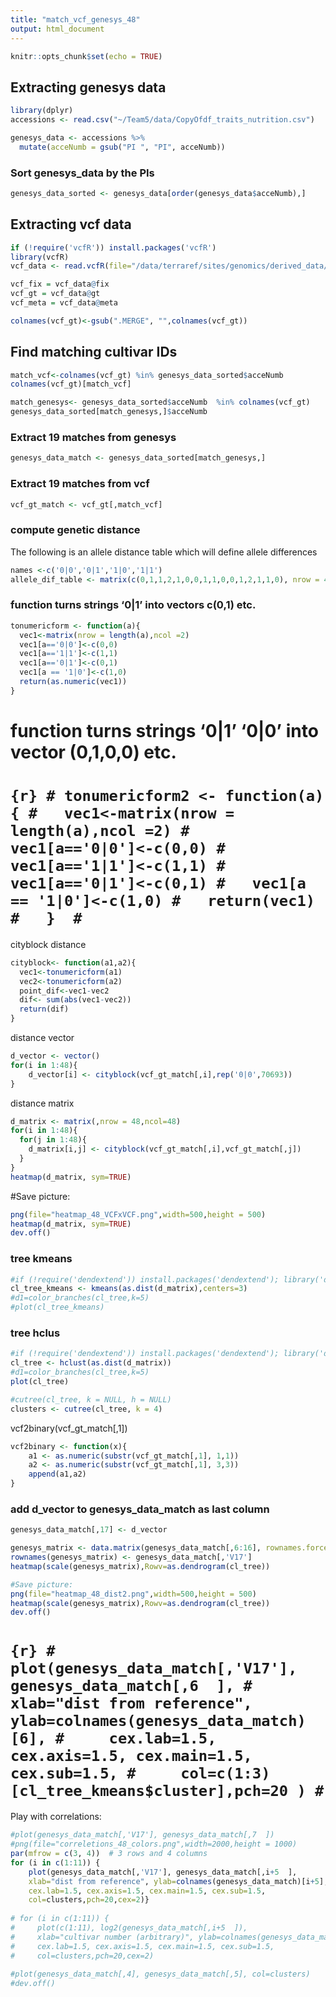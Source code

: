 ```yaml
---
title: "match_vcf_genesys_48"
output: html_document
---
```


```r
knitr::opts_chunk$set(echo = TRUE)
```

## Extracting genesys data 
```r
library(dplyr)
accessions <- read.csv("~/Team5/data/CopyOfdf_traits_nutrition.csv")

genesys_data <- accessions %>%
  mutate(acceNumb = gsub("PI ", "PI", acceNumb))
```

### Sort genesys_data by the PIs
```r
genesys_data_sorted <- genesys_data[order(genesys_data$acceNumb),]
```

## Extracting vcf data 
```r
if (!require('vcfR')) install.packages('vcfR')
library(vcfR)
vcf_data <- read.vcfR(file="/data/terraref/sites/genomics/derived_data/ril/gbs/imp_TERRA_RIL_SNP.vcf")

vcf_fix = vcf_data@fix
vcf_gt = vcf_data@gt
vcf_meta = vcf_data@meta

colnames(vcf_gt)<-gsub(".MERGE", "",colnames(vcf_gt))
```

##  Find matching cultivar IDs
```r
match_vcf<-colnames(vcf_gt) %in% genesys_data_sorted$acceNumb
colnames(vcf_gt)[match_vcf]

match_genesys<- genesys_data_sorted$acceNumb  %in% colnames(vcf_gt)
genesys_data_sorted[match_genesys,]$acceNumb
```

### Extract 19 matches from genesys
```r
genesys_data_match <- genesys_data_sorted[match_genesys,]
```

### Extract 19 matches from vcf
```r
vcf_gt_match <- vcf_gt[,match_vcf]
```

### compute genetic distance

The following is an allele distance table which will define allele differences
```r
names <-c('0|0','0|1','1|0','1|1')
allele_dif_table <- matrix(c(0,1,1,2,1,0,0,1,1,0,0,1,2,1,1,0), nrow = 4,ncol = 4, dimnames = list(names, names))
```

### function turns strings '0|1'  into vectors c(0,1) etc.
```r
tonumericform <- function(a){
  vec1<-matrix(nrow = length(a),ncol =2)
  vec1[a=='0|0']<-c(0,0)
  vec1[a=='1|1']<-c(1,1)
  vec1[a=='0|1']<-c(0,1)
  vec1[a == '1|0']<-c(1,0)
  return(as.numeric(vec1)) 
} 
```

# function turns strings '0|1' '0|0'  into vector (0,1,0,0) etc.
# ```{r}
# tonumericform2 <- function(a){
#   vec1<-matrix(nrow = length(a),ncol =2)
#   vec1[a=='0|0']<-c(0,0)
#   vec1[a=='1|1']<-c(1,1)
#   vec1[a=='0|1']<-c(0,1)
#   vec1[a == '1|0']<-c(1,0)
#   return(vec1) 
#   } 
# ```


cityblock distance
```r
cityblock<- function(a1,a2){
  vec1<-tonumericform(a1)
  vec2<-tonumericform(a2)
  point_dif<-vec1-vec2
  dif<- sum(abs(vec1-vec2))
  return(dif)
}
```

distance vector
```r
d_vector <- vector()
for(i in 1:48){
    d_vector[i] <- cityblock(vcf_gt_match[,i],rep('0|0',70693))
}
```

distance matrix
```r
d_matrix <- matrix(,nrow = 48,ncol=48)
for(i in 1:48){
  for(j in 1:48){
    d_matrix[i,j] <- cityblock(vcf_gt_match[,i],vcf_gt_match[,j])
  }
}
heatmap(d_matrix, sym=TRUE)
```
#Save picture:
```r
png(file="heatmap_48_VCFxVCF.png",width=500,height = 500)
heatmap(d_matrix, sym=TRUE)
dev.off()
```

### tree kmeans
```r
#if (!require('dendextend')) install.packages('dendextend'); library('dendextend')
cl_tree_kmeans <- kmeans(as.dist(d_matrix),centers=3)
#d1=color_branches(cl_tree,k=5)
#plot(cl_tree_kmeans)
```

### tree hclus
```r
#if (!require('dendextend')) install.packages('dendextend'); library('dendextend')
cl_tree <- hclust(as.dist(d_matrix))
#d1=color_branches(cl_tree,k=5)
plot(cl_tree)

#cutree(cl_tree, k = NULL, h = NULL)
clusters <- cutree(cl_tree, k = 4)
```

vcf2binary(vcf_gt_match[,1])
```r
vcf2binary <- function(x){
    a1 <- as.numeric(substr(vcf_gt_match[,1], 1,1))
    a2 <- as.numeric(substr(vcf_gt_match[,1], 3,3))
    append(a1,a2)
}
```

### add d_vector to genesys_data_match as last column 
```r
genesys_data_match[,17] <- d_vector
```

```r
genesys_matrix <- data.matrix(genesys_data_match[,6:16], rownames.force = NA)
rownames(genesys_matrix) <- genesys_data_match[,'V17']
heatmap(scale(genesys_matrix),Rowv=as.dendrogram(cl_tree))
```

```r
#Save picture:
png(file="heatmap_48_dist2.png",width=500,height = 500)
heatmap(scale(genesys_matrix),Rowv=as.dendrogram(cl_tree))
dev.off()
```

# ```{r}
# plot(genesys_data_match[,'V17'], genesys_data_match[,6  ],
#      xlab="dist from reference", ylab=colnames(genesys_data_match)[6],
#     cex.lab=1.5, cex.axis=1.5, cex.main=1.5, cex.sub=1.5,
#     col=c(1:3)[cl_tree_kmeans$cluster],pch=20 )
# ```
     
Play with correlations:
```r
#plot(genesys_data_match[,'V17'], genesys_data_match[,7  ])
#png(file="correletions_48_colors.png",width=2000,height = 1000)
par(mfrow = c(3, 4))  # 3 rows and 4 columns
for (i in c(1:11)) {
    plot(genesys_data_match[,'V17'], genesys_data_match[,i+5  ],
    xlab="dist from reference", ylab=colnames(genesys_data_match)[i+5],
    cex.lab=1.5, cex.axis=1.5, cex.main=1.5, cex.sub=1.5,
    col=clusters,pch=20,cex=2)}
  
# for (i in c(1:11)) {
#     plot(c(1:11), log2(genesys_data_match[,i+5  ]),
#     xlab="cultivar number (arbitrary)", ylab=colnames(genesys_data_match)[i+5],
#     cex.lab=1.5, cex.axis=1.5, cex.main=1.5, cex.sub=1.5,
#     col=clusters,pch=20,cex=2)
  
#plot(genesys_data_match[,4], genesys_data_match[,5], col=clusters)
#dev.off()
                                          
```

